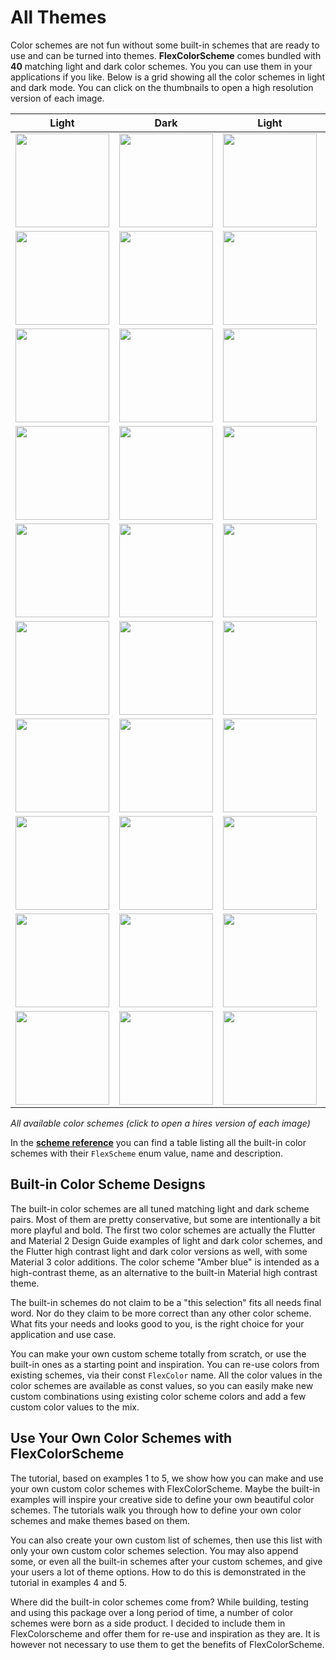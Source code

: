 # All Themes

Color schemes are not fun without some built-in schemes that are ready to use and
can be turned into themes.
**FlexColorScheme** comes bundled with **40** matching light
and dark color schemes. You you can use them in your applications if you like.
Below is a grid showing all the color schemes in light and dark mode. You
can click on the thumbnails to open a high resolution version of each image.

|  Light | Dark | Light | Dark | Light | Dark | Light | Dark |
| ----  | ---- | ----  | ---- | ----  | ---- | ----  | ---- |
| [<img src="https://github.com/rydmike/flex_color_scheme_docs/blob/master/docs/images/fcs-v5-l-01t.png?raw=true" width="150"/>](https://github.com/rydmike/flex_color_scheme_docs/blob/master/docs/images/fcs-v5-l-01.png?raw=true) | [<img src="https://github.com/rydmike/flex_color_scheme_docs/blob/master/docs/images/fcs-v5-d-01t.png?raw=true" width="150"/>](https://github.com/rydmike/flex_color_scheme_docs/blob/master/docs/images/fcs-v5-d-01.png?raw=true) | [<img src="https://github.com/rydmike/flex_color_scheme_docs/blob/master/docs/images/fcs-v5-l-02t.png?raw=true" width="150"/>](https://github.com/rydmike/flex_color_scheme_docs/blob/master/docs/images/fcs-v5-l-02.png?raw=true) | [<img src="https://github.com/rydmike/flex_color_scheme_docs/blob/master/docs/images/fcs-v5-d-02t.png?raw=true" width="150"/>](https://github.com/rydmike/flex_color_scheme_docs/blob/master/docs/images/fcs-v5-d-02.png?raw=true) | [<img src="https://github.com/rydmike/flex_color_scheme_docs/blob/master/docs/images/fcs-v5-l-03t.png?raw=true" width="150"/>](https://github.com/rydmike/flex_color_scheme_docs/blob/master/docs/images/fcs-v5-l-03.png?raw=true) | [<img src="https://github.com/rydmike/flex_color_scheme_docs/blob/master/docs/images/fcs-v5-d-03t.png?raw=true" width="150"/>](https://github.com/rydmike/flex_color_scheme_docs/blob/master/docs/images/fcs-v5-d-03.png?raw=true) | [<img src="https://github.com/rydmike/flex_color_scheme_docs/blob/master/docs/images/fcs-v5-l-04t.png?raw=true" width="150"/>](https://github.com/rydmike/flex_color_scheme_docs/blob/master/docs/images/fcs-v5-l-04.png?raw=true) | [<img src="https://github.com/rydmike/flex_color_scheme_docs/blob/master/docs/images/fcs-v5-d-04t.png?raw=true" width="150"/>](https://github.com/rydmike/flex_color_scheme_docs/blob/master/docs/images/fcs-v5-d-04.png?raw=true) |
| [<img src="https://github.com/rydmike/flex_color_scheme_docs/blob/master/docs/images/fcs-v5-l-05t.png?raw=true" width="150"/>](https://github.com/rydmike/flex_color_scheme_docs/blob/master/docs/images/fcs-v5-l-05.png?raw=true) | [<img src="https://github.com/rydmike/flex_color_scheme_docs/blob/master/docs/images/fcs-v5-d-05t.png?raw=true" width="150"/>](https://github.com/rydmike/flex_color_scheme_docs/blob/master/docs/images/fcs-v5-d-05.png?raw=true) | [<img src="https://github.com/rydmike/flex_color_scheme_docs/blob/master/docs/images/fcs-v5-l-06t.png?raw=true" width="150"/>](https://github.com/rydmike/flex_color_scheme_docs/blob/master/docs/images/fcs-v5-l-06.png?raw=true) | [<img src="https://github.com/rydmike/flex_color_scheme_docs/blob/master/docs/images/fcs-v5-d-06t.png?raw=true" width="150"/>](https://github.com/rydmike/flex_color_scheme_docs/blob/master/docs/images/fcs-v5-d-06.png?raw=true) | [<img src="https://github.com/rydmike/flex_color_scheme_docs/blob/master/docs/images/fcs-v5-l-07t.png?raw=true" width="150"/>](https://github.com/rydmike/flex_color_scheme_docs/blob/master/docs/images/fcs-v5-l-07.png?raw=true) | [<img src="https://github.com/rydmike/flex_color_scheme_docs/blob/master/docs/images/fcs-v5-d-07t.png?raw=true" width="150"/>](https://github.com/rydmike/flex_color_scheme_docs/blob/master/docs/images/fcs-v5-d-07.png?raw=true) | [<img src="https://github.com/rydmike/flex_color_scheme_docs/blob/master/docs/images/fcs-v5-l-08t.png?raw=true" width="150"/>](https://github.com/rydmike/flex_color_scheme_docs/blob/master/docs/images/fcs-v5-l-08.png?raw=true) | [<img src="https://github.com/rydmike/flex_color_scheme_docs/blob/master/docs/images/fcs-v5-d-08t.png?raw=true" width="150"/>](https://github.com/rydmike/flex_color_scheme_docs/blob/master/docs/images/fcs-v5-d-08.png?raw=true) |
| [<img src="https://github.com/rydmike/flex_color_scheme_docs/blob/master/docs/images/fcs-v5-l-09t.png?raw=true" width="150"/>](https://github.com/rydmike/flex_color_scheme_docs/blob/master/docs/images/fcs-v5-l-09.png?raw=true) | [<img src="https://github.com/rydmike/flex_color_scheme_docs/blob/master/docs/images/fcs-v5-d-09t.png?raw=true" width="150"/>](https://github.com/rydmike/flex_color_scheme_docs/blob/master/docs/images/fcs-v5-d-09.png?raw=true) | [<img src="https://github.com/rydmike/flex_color_scheme_docs/blob/master/docs/images/fcs-v5-l-10t.png?raw=true" width="150"/>](https://github.com/rydmike/flex_color_scheme_docs/blob/master/docs/images/fcs-v5-l-10.png?raw=true) | [<img src="https://github.com/rydmike/flex_color_scheme_docs/blob/master/docs/images/fcs-v5-d-10t.png?raw=true" width="150"/>](https://github.com/rydmike/flex_color_scheme_docs/blob/master/docs/images/fcs-v5-d-10.png?raw=true) | [<img src="https://github.com/rydmike/flex_color_scheme_docs/blob/master/docs/images/fcs-v5-l-11t.png?raw=true" width="150"/>](https://github.com/rydmike/flex_color_scheme_docs/blob/master/docs/images/fcs-v5-l-11.png?raw=true) | [<img src="https://github.com/rydmike/flex_color_scheme_docs/blob/master/docs/images/fcs-v5-d-11t.png?raw=true" width="150"/>](https://github.com/rydmike/flex_color_scheme_docs/blob/master/docs/images/fcs-v5-d-11.png?raw=true) | [<img src="https://github.com/rydmike/flex_color_scheme_docs/blob/master/docs/images/fcs-v5-l-12t.png?raw=true" width="150"/>](https://github.com/rydmike/flex_color_scheme_docs/blob/master/docs/images/fcs-v5-l-12.png?raw=true) | [<img src="https://github.com/rydmike/flex_color_scheme_docs/blob/master/docs/images/fcs-v5-d-12t.png?raw=true" width="150"/>](https://github.com/rydmike/flex_color_scheme_docs/blob/master/docs/images/fcs-v5-d-12.png?raw=true) |
| [<img src="https://github.com/rydmike/flex_color_scheme_docs/blob/master/docs/images/fcs-v5-l-13t.png?raw=true" width="150"/>](https://github.com/rydmike/flex_color_scheme_docs/blob/master/docs/images/fcs-v5-l-13.png?raw=true) | [<img src="https://github.com/rydmike/flex_color_scheme_docs/blob/master/docs/images/fcs-v5-d-13t.png?raw=true" width="150"/>](https://github.com/rydmike/flex_color_scheme_docs/blob/master/docs/images/fcs-v5-d-13.png?raw=true) | [<img src="https://github.com/rydmike/flex_color_scheme_docs/blob/master/docs/images/fcs-v5-l-14t.png?raw=true" width="150"/>](https://github.com/rydmike/flex_color_scheme_docs/blob/master/docs/images/fcs-v5-l-14.png?raw=true) | [<img src="https://github.com/rydmike/flex_color_scheme_docs/blob/master/docs/images/fcs-v5-d-14t.png?raw=true" width="150"/>](https://github.com/rydmike/flex_color_scheme_docs/blob/master/docs/images/fcs-v5-d-14.png?raw=true) | [<img src="https://github.com/rydmike/flex_color_scheme_docs/blob/master/docs/images/fcs-v5-l-15t.png?raw=true" width="150"/>](https://github.com/rydmike/flex_color_scheme_docs/blob/master/docs/images/fcs-v5-l-15.png?raw=true) | [<img src="https://github.com/rydmike/flex_color_scheme_docs/blob/master/docs/images/fcs-v5-d-15t.png?raw=true" width="150"/>](https://github.com/rydmike/flex_color_scheme_docs/blob/master/docs/images/fcs-v5-d-15.png?raw=true) | [<img src="https://github.com/rydmike/flex_color_scheme_docs/blob/master/docs/images/fcs-v5-l-16t.png?raw=true" width="150"/>](https://github.com/rydmike/flex_color_scheme_docs/blob/master/docs/images/fcs-v5-l-16.png?raw=true) | [<img src="https://github.com/rydmike/flex_color_scheme_docs/blob/master/docs/images/fcs-v5-d-16t.png?raw=true" width="150"/>](https://github.com/rydmike/flex_color_scheme_docs/blob/master/docs/images/fcs-v5-d-16.png?raw=true) |
| [<img src="https://github.com/rydmike/flex_color_scheme_docs/blob/master/docs/images/fcs-v5-l-17t.png?raw=true" width="150"/>](https://github.com/rydmike/flex_color_scheme_docs/blob/master/docs/images/fcs-v5-l-17.png?raw=true) | [<img src="https://github.com/rydmike/flex_color_scheme_docs/blob/master/docs/images/fcs-v5-d-17t.png?raw=true" width="150"/>](https://github.com/rydmike/flex_color_scheme_docs/blob/master/docs/images/fcs-v5-d-17.png?raw=true) | [<img src="https://github.com/rydmike/flex_color_scheme_docs/blob/master/docs/images/fcs-v5-l-18t.png?raw=true" width="150"/>](https://github.com/rydmike/flex_color_scheme_docs/blob/master/docs/images/fcs-v5-l-18.png?raw=true) | [<img src="https://github.com/rydmike/flex_color_scheme_docs/blob/master/docs/images/fcs-v5-d-18t.png?raw=true" width="150"/>](https://github.com/rydmike/flex_color_scheme_docs/blob/master/docs/images/fcs-v5-d-18.png?raw=true) | [<img src="https://github.com/rydmike/flex_color_scheme_docs/blob/master/docs/images/fcs-v5-l-19t.png?raw=true" width="150"/>](https://github.com/rydmike/flex_color_scheme_docs/blob/master/docs/images/fcs-v5-l-19.png?raw=true) | [<img src="https://github.com/rydmike/flex_color_scheme_docs/blob/master/docs/images/fcs-v5-d-19t.png?raw=true" width="150"/>](https://github.com/rydmike/flex_color_scheme_docs/blob/master/docs/images/fcs-v5-d-19.png?raw=true) | [<img src="https://github.com/rydmike/flex_color_scheme_docs/blob/master/docs/images/fcs-v5-l-20t.png?raw=true" width="150"/>](https://github.com/rydmike/flex_color_scheme_docs/blob/master/docs/images/fcs-v5-l-20.png?raw=true) | [<img src="https://github.com/rydmike/flex_color_scheme_docs/blob/master/docs/images/fcs-v5-d-20t.png?raw=true" width="150"/>](https://github.com/rydmike/flex_color_scheme_docs/blob/master/docs/images/fcs-v5-d-20.png?raw=true) |
| [<img src="https://github.com/rydmike/flex_color_scheme_docs/blob/master/docs/images/fcs-v5-l-21t.png?raw=true" width="150"/>](https://github.com/rydmike/flex_color_scheme_docs/blob/master/docs/images/fcs-v5-l-21.png?raw=true) | [<img src="https://github.com/rydmike/flex_color_scheme_docs/blob/master/docs/images/fcs-v5-d-21t.png?raw=true" width="150"/>](https://github.com/rydmike/flex_color_scheme_docs/blob/master/docs/images/fcs-v5-d-21.png?raw=true) | [<img src="https://github.com/rydmike/flex_color_scheme_docs/blob/master/docs/images/fcs-v5-l-22t.png?raw=true" width="150"/>](https://github.com/rydmike/flex_color_scheme_docs/blob/master/docs/images/fcs-v5-l-22.png?raw=true) | [<img src="https://github.com/rydmike/flex_color_scheme_docs/blob/master/docs/images/fcs-v5-d-22t.png?raw=true" width="150"/>](https://github.com/rydmike/flex_color_scheme_docs/blob/master/docs/images/fcs-v5-d-22.png?raw=true) | [<img src="https://github.com/rydmike/flex_color_scheme_docs/blob/master/docs/images/fcs-v5-l-23t.png?raw=true" width="150"/>](https://github.com/rydmike/flex_color_scheme_docs/blob/master/docs/images/fcs-v5-l-23.png?raw=true) | [<img src="https://github.com/rydmike/flex_color_scheme_docs/blob/master/docs/images/fcs-v5-d-23t.png?raw=true" width="150"/>](https://github.com/rydmike/flex_color_scheme_docs/blob/master/docs/images/fcs-v5-d-23.png?raw=true) | [<img src="https://github.com/rydmike/flex_color_scheme_docs/blob/master/docs/images/fcs-v5-l-24t.png?raw=true" width="150"/>](https://github.com/rydmike/flex_color_scheme_docs/blob/master/docs/images/fcs-v5-l-24.png?raw=true) | [<img src="https://github.com/rydmike/flex_color_scheme_docs/blob/master/docs/images/fcs-v5-d-24t.png?raw=true" width="150"/>](https://github.com/rydmike/flex_color_scheme_docs/blob/master/docs/images/fcs-v5-d-24.png?raw=true) |
| [<img src="https://github.com/rydmike/flex_color_scheme_docs/blob/master/docs/images/fcs-v5-l-25t.png?raw=true" width="150"/>](https://github.com/rydmike/flex_color_scheme_docs/blob/master/docs/images/fcs-v5-l-25.png?raw=true) | [<img src="https://github.com/rydmike/flex_color_scheme_docs/blob/master/docs/images/fcs-v5-d-25t.png?raw=true" width="150"/>](https://github.com/rydmike/flex_color_scheme_docs/blob/master/docs/images/fcs-v5-d-25.png?raw=true) | [<img src="https://github.com/rydmike/flex_color_scheme_docs/blob/master/docs/images/fcs-v5-l-26t.png?raw=true" width="150"/>](https://github.com/rydmike/flex_color_scheme_docs/blob/master/docs/images/fcs-v5-l-26.png?raw=true) | [<img src="https://github.com/rydmike/flex_color_scheme_docs/blob/master/docs/images/fcs-v5-d-26t.png?raw=true" width="150"/>](https://github.com/rydmike/flex_color_scheme_docs/blob/master/docs/images/fcs-v5-d-26.png?raw=true) | [<img src="https://github.com/rydmike/flex_color_scheme_docs/blob/master/docs/images/fcs-v5-l-27t.png?raw=true" width="150"/>](https://github.com/rydmike/flex_color_scheme_docs/blob/master/docs/images/fcs-v5-l-27.png?raw=true) | [<img src="https://github.com/rydmike/flex_color_scheme_docs/blob/master/docs/images/fcs-v5-d-27t.png?raw=true" width="150"/>](https://github.com/rydmike/flex_color_scheme_docs/blob/master/docs/images/fcs-v5-d-27.png?raw=true) | [<img src="https://github.com/rydmike/flex_color_scheme_docs/blob/master/docs/images/fcs-v5-l-28t.png?raw=true" width="150"/>](https://github.com/rydmike/flex_color_scheme_docs/blob/master/docs/images/fcs-v5-l-28.png?raw=true) | [<img src="https://github.com/rydmike/flex_color_scheme_docs/blob/master/docs/images/fcs-v5-d-28t.png?raw=true" width="150"/>](https://github.com/rydmike/flex_color_scheme_docs/blob/master/docs/images/fcs-v5-d-28.png?raw=true) |
| [<img src="https://github.com/rydmike/flex_color_scheme_docs/blob/master/docs/images/fcs-v5-l-29t.png?raw=true" width="150"/>](https://github.com/rydmike/flex_color_scheme_docs/blob/master/docs/images/fcs-v5-l-29.png?raw=true) | [<img src="https://github.com/rydmike/flex_color_scheme_docs/blob/master/docs/images/fcs-v5-d-29t.png?raw=true" width="150"/>](https://github.com/rydmike/flex_color_scheme_docs/blob/master/docs/images/fcs-v5-d-29.png?raw=true) | [<img src="https://github.com/rydmike/flex_color_scheme_docs/blob/master/docs/images/fcs-v5-l-30t.png?raw=true" width="150"/>](https://github.com/rydmike/flex_color_scheme_docs/blob/master/docs/images/fcs-v5-l-30.png?raw=true) | [<img src="https://github.com/rydmike/flex_color_scheme_docs/blob/master/docs/images/fcs-v5-d-30t.png?raw=true" width="150"/>](https://github.com/rydmike/flex_color_scheme_docs/blob/master/docs/images/fcs-v5-d-30.png?raw=true) | [<img src="https://github.com/rydmike/flex_color_scheme_docs/blob/master/docs/images/fcs-v5-l-31t.png?raw=true" width="150"/>](https://github.com/rydmike/flex_color_scheme_docs/blob/master/docs/images/fcs-v5-l-31.png?raw=true) | [<img src="https://github.com/rydmike/flex_color_scheme_docs/blob/master/docs/images/fcs-v5-d-31t.png?raw=true" width="150"/>](https://github.com/rydmike/flex_color_scheme_docs/blob/master/docs/images/fcs-v5-d-31.png?raw=true) | [<img src="https://github.com/rydmike/flex_color_scheme_docs/blob/master/docs/images/fcs-v5-l-32t.png?raw=true" width="150"/>](https://github.com/rydmike/flex_color_scheme_docs/blob/master/docs/images/fcs-v5-l-32.png?raw=true) | [<img src="https://github.com/rydmike/flex_color_scheme_docs/blob/master/docs/images/fcs-v5-d-32t.png?raw=true" width="150"/>](https://github.com/rydmike/flex_color_scheme_docs/blob/master/docs/images/fcs-v5-d-32.png?raw=true) |
| [<img src="https://github.com/rydmike/flex_color_scheme_docs/blob/master/docs/images/fcs-v5-l-33t.png?raw=true" width="150"/>](https://github.com/rydmike/flex_color_scheme_docs/blob/master/docs/images/fcs-v5-l-33.png?raw=true) | [<img src="https://github.com/rydmike/flex_color_scheme_docs/blob/master/docs/images/fcs-v5-d-33t.png?raw=true" width="150"/>](https://github.com/rydmike/flex_color_scheme_docs/blob/master/docs/images/fcs-v5-d-33.png?raw=true) | [<img src="https://github.com/rydmike/flex_color_scheme_docs/blob/master/docs/images/fcs-v5-l-34t.png?raw=true" width="150"/>](https://github.com/rydmike/flex_color_scheme_docs/blob/master/docs/images/fcs-v5-l-34.png?raw=true) | [<img src="https://github.com/rydmike/flex_color_scheme_docs/blob/master/docs/images/fcs-v5-d-34t.png?raw=true" width="150"/>](https://github.com/rydmike/flex_color_scheme_docs/blob/master/docs/images/fcs-v5-d-34.png?raw=true) | [<img src="https://github.com/rydmike/flex_color_scheme_docs/blob/master/docs/images/fcs-v5-l-35t.png?raw=true" width="150"/>](https://github.com/rydmike/flex_color_scheme_docs/blob/master/docs/images/fcs-v5-l-35.png?raw=true) | [<img src="https://github.com/rydmike/flex_color_scheme_docs/blob/master/docs/images/fcs-v5-d-35t.png?raw=true" width="150"/>](https://github.com/rydmike/flex_color_scheme_docs/blob/master/docs/images/fcs-v5-d-35.png?raw=true) | [<img src="https://github.com/rydmike/flex_color_scheme_docs/blob/master/docs/images/fcs-v5-l-36t.png?raw=true" width="150"/>](https://github.com/rydmike/flex_color_scheme_docs/blob/master/docs/images/fcs-v5-l-36.png?raw=true) | [<img src="https://github.com/rydmike/flex_color_scheme_docs/blob/master/docs/images/fcs-v5-d-36t.png?raw=true" width="150"/>](https://github.com/rydmike/flex_color_scheme_docs/blob/master/docs/images/fcs-v5-d-36.png?raw=true) |
| [<img src="https://github.com/rydmike/flex_color_scheme_docs/blob/master/docs/images/fcs-v5-l-37t.png?raw=true" width="150"/>](https://github.com/rydmike/flex_color_scheme_docs/blob/master/docs/images/fcs-v5-l-37.png?raw=true) | [<img src="https://github.com/rydmike/flex_color_scheme_docs/blob/master/docs/images/fcs-v5-d-37t.png?raw=true" width="150"/>](https://github.com/rydmike/flex_color_scheme_docs/blob/master/docs/images/fcs-v5-d-37.png?raw=true) | [<img src="https://github.com/rydmike/flex_color_scheme_docs/blob/master/docs/images/fcs-v5-l-38t.png?raw=true" width="150"/>](https://github.com/rydmike/flex_color_scheme_docs/blob/master/docs/images/fcs-v5-l-38.png?raw=true) | [<img src="https://github.com/rydmike/flex_color_scheme_docs/blob/master/docs/images/fcs-v5-d-38t.png?raw=true" width="150"/>](https://github.com/rydmike/flex_color_scheme_docs/blob/master/docs/images/fcs-v5-d-38.png?raw=true) | [<img src="https://github.com/rydmike/flex_color_scheme_docs/blob/master/docs/images/fcs-v5-l-39t.png?raw=true" width="150"/>](https://github.com/rydmike/flex_color_scheme_docs/blob/master/docs/images/fcs-v5-l-39.png?raw=true) | [<img src="https://github.com/rydmike/flex_color_scheme_docs/blob/master/docs/images/fcs-v5-d-39t.png?raw=true" width="150"/>](https://github.com/rydmike/flex_color_scheme_docs/blob/master/docs/images/fcs-v5-d-39.png?raw=true) | [<img src="https://github.com/rydmike/flex_color_scheme_docs/blob/master/docs/images/fcs-v5-l-40t.png?raw=true" width="150"/>](https://github.com/rydmike/flex_color_scheme_docs/blob/master/docs/images/fcs-v5-l-40.png?raw=true) | [<img src="https://github.com/rydmike/flex_color_scheme_docs/blob/master/docs/images/fcs-v5-d-40t.png?raw=true" width="150"/>](https://github.com/rydmike/flex_color_scheme_docs/blob/master/docs/images/fcs-v5-d-40.png?raw=true) |

_All available color schemes (click to open a hires version of each image)_

In the [**scheme reference**](#scheme-reference) you can find a table listing
all the built-in color schemes with their `FlexScheme` enum value, name and
description.

## Built-in Color Scheme Designs

The built-in color schemes are all tuned matching light and dark scheme pairs.
Most of them are pretty conservative, but some are intentionally a bit more
playful and bold. The first two color schemes are actually the Flutter and
Material 2 Design Guide examples of light and dark color schemes, and the Flutter
high contrast light and dark color versions as well, with some Material 3 color
additions. The color scheme "Amber blue" is intended as a
high-contrast theme, as an alternative to the built-in Material
high contrast theme.

The built-in schemes do not claim to be a "this selection" fits all needs
final word. Nor do they claim to be more correct than any other color scheme.
What fits your needs and looks good to you, is the right choice for your
application and use case.

You can make your own custom scheme totally from scratch, or use the built-in
ones as a starting point and inspiration. You can re-use colors from existing
schemes, via their const `FlexColor` name. All the color values in the color
schemes are available as const values, so you can easily make new custom
combinations using existing color scheme colors and add a few custom color
values to the mix.

## Use Your Own Color Schemes with FlexColorScheme

The tutorial, based on examples 1 to 5, we show how you can make and use your own
custom color schemes with FlexColorScheme. Maybe the built-in examples will
inspire your creative side to define your own beautiful color schemes. The tutorials walk
you through how to define your own color schemes and make themes based on them.

You can also create your own custom list of schemes, then use this list with
only your own custom color schemes selection. You may also append some, or
even all the built-in schemes after your custom schemes, and give your
users a lot of theme options. How to do this is demonstrated in the tutorial
in examples 4 and 5.

Where did the built-in color schemes come from? While building, testing and
using this package over a long period of time, a number
of color schemes were born as a side product. I decided to include them in
FlexColorscheme and offer them for re-use and inspiration as they are. It is
however not necessary to use them to get the benefits of FlexColorScheme.
